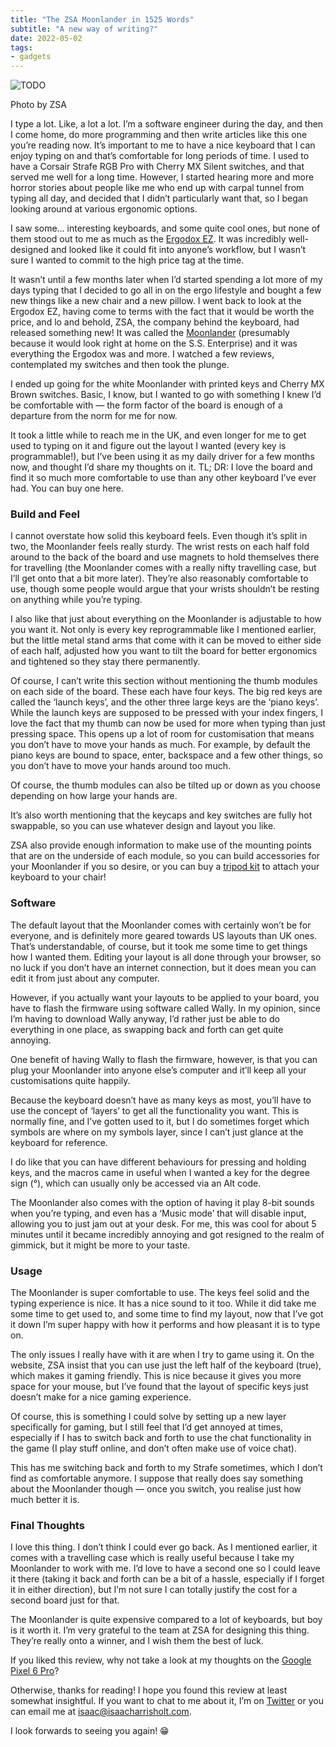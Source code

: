 ```yaml
---
title: "The ZSA Moonlander in 1525 Words"
subtitle: "A new way of writing?"
date: 2022-05-02
tags:
- gadgets
---
```


<Image src={moonlander} alt="TODO" />

Photo by ZSA

I type a lot. Like, a lot a lot. I’m a software engineer during the day, and then I come
home, do more programming and then write articles like this one you’re reading now. It’s
important to me to have a nice keyboard that I can enjoy typing on and that’s
comfortable for long periods of time. I used to have a Corsair Strafe RGB Pro with
Cherry MX Silent switches, and that served me well for a long time. However, I started
hearing more and more horror stories about people like me who end up with carpal tunnel
from typing all day, and decided that I didn’t particularly want that, so I began
looking around at various ergonomic options.

I saw some… interesting keyboards, and some quite cool ones, but none of them stood out
to me as much as the [Ergodox EZ](https://ergodox-ez.com/). It was incredibly
well-designed and looked like it could fit into anyone’s workflow, but I wasn’t sure I
wanted to commit to the high price tag at the time.

It wasn’t until a few months later when I’d started spending a lot more of my days
typing that I decided to go all in on the ergo lifestyle and bought a few new things
like a new chair and a new pillow. I went back to look at the Ergodox EZ, having come to
terms with the fact that it would be worth the price, and lo and behold, ZSA, the
company behind the keyboard, had released something new! It was called the
[Moonlander](https://www.zsa.io/moonlander) (presumably because it would look right at
home on the S.S. Enterprise) and it was everything the Ergodox was and more. I watched a
few reviews, contemplated my switches and then took the plunge.

I ended up going for the white Moonlander with printed keys and Cherry MX Brown
switches. Basic, I know, but I wanted to go with something I knew I’d be comfortable
with — the form factor of the board is enough of a departure from the norm for me for
now.

It took a little while to reach me in the UK, and even longer for me to get used to
typing on it and figure out the layout I wanted (every key is programmable!), but I’ve
been using it as my daily driver for a few months now, and thought I’d share my thoughts
on it. TL; DR: I love the board and find it so much more comfortable to use than any
other keyboard I’ve ever had. You can buy one here.

### Build and Feel

I cannot overstate how solid this keyboard feels. Even though it’s split in two, the
Moonlander feels really sturdy. The wrist rests on each half fold around to the back of
the board and use magnets to hold themselves there for travelling (the Moonlander comes
with a really nifty travelling case, but I’ll get onto that a bit more later). They’re
also reasonably comfortable to use, though some people would argue that your wrists
shouldn’t be resting on anything while you’re typing.

I also like that just about everything on the Moonlander is adjustable to how you want
it. Not only is every key reprogrammable like I mentioned earlier, but the little metal
stand arms that come with it can be moved to either side of each half, adjusted how you
want to tilt the board for better ergonomics and tightened so they stay there
permanently.

Of course, I can’t write this section without mentioning the thumb modules on each side
of the board. These each have four keys. The big red keys are called the ‘launch keys’,
and the other three large keys are the ‘piano keys’. While the launch keys are supposed
to be pressed with your index fingers, I love the fact that my thumb can now be used for
more when typing than just pressing space. This opens up a lot of room for customisation
that means you don’t have to move your hands as much. For example, by default the piano
keys are bound to space, enter, backspace and a few other things, so you don’t have to
move your hands around too much.

Of course, the thumb modules can also be tilted up or down as you choose depending on
how large your hands are.

It’s also worth mentioning that the keycaps and key switches are fully hot swappable, so
you can use whatever design and layout you like.

ZSA also provide enough information to make use of the mounting points that are on the
underside of each module, so you can build accessories for your Moonlander if you so
desire, or you can buy a [tripod kit](https://www.zsa.io/moonlander/tripod-kit) to
attach your keyboard to your chair!

### Software

The default layout that the Moonlander comes with certainly won’t be for everyone, and
is definitely more geared towards US layouts than UK ones. That’s understandable, of
course, but it took me some time to get things how I wanted them. Editing your layout is
all done through your browser, so no luck if you don’t have an internet connection, but
it does mean you can edit it from just about any computer.

However, if you actually want your layouts to be applied to your board, you have to
flash the firmware using software called Wally. In my opinion, since I’m having to
download Wally anyway, I’d rather just be able to do everything in one place, as
swapping back and forth can get quite annoying.

One benefit of having Wally to flash the firmware, however, is that you can plug your
Moonlander into anyone else’s computer and it’ll keep all your customisations quite
happily.

Because the keyboard doesn’t have as many keys as most, you’ll have to use the concept
of ‘layers’ to get all the functionality you want. This is normally fine, and I’ve
gotten used to it, but I do sometimes forget which symbols are where on my symbols
layer, since I can’t just glance at the keyboard for reference.

I do like that you can have different behaviours for pressing and holding keys, and the
macros came in useful when I wanted a key for the degree sign (°), which can usually
only be accessed via an Alt code.

The Moonlander also comes with the option of having it play 8-bit sounds when you’re
typing, and even has a ‘Music mode’ that will disable input, allowing you to just jam
out at your desk. For me, this was cool for about 5 minutes until it became incredibly
annoying and got resigned to the realm of gimmick, but it might be more to your taste.

### Usage

The Moonlander is super comfortable to use. The keys feel solid and the typing
experience is nice. It has a nice sound to it too. While it did take me some time to get
used to, and some time to find my layout, now that I’ve got it down I’m super happy with
how it performs and how pleasant it is to type on.

The only issues I really have with it are when I try to game using it. On the website,
ZSA insist that you can use just the left half of the keyboard (true), which makes it
gaming friendly. This is nice because it gives you more space for your mouse, but I’ve
found that the layout of specific keys just doesn’t make for a nice gaming experience.

Of course, this is something I could solve by setting up a new layer specifically for
gaming, but I still feel that I’d get annoyed at times, especially if I has to switch
back and forth to use the chat functionality in the game (I play stuff online, and don’t
often make use of voice chat).

This has me switching back and forth to my Strafe sometimes, which I don’t find as
comfortable anymore. I suppose that really does say something about the Moonlander
though — once you switch, you realise just how much better it is.

### Final Thoughts

I love this thing. I don’t think I could ever go back. As I mentioned earlier, it comes
with a travelling case which is really useful because I take my Moonlander to work with
me. I’d love to have a second one so I could leave it there (taking it back and forth
can be a bit of a hassle, especially if I forget it in either direction), but I’m not
sure I can totally justify the cost for a second board just for that.

The Moonlander is quite expensive compared to a lot of keyboards, but boy is it worth
it. I’m very grateful to the team at ZSA for designing this thing. They’re really onto a
winner, and I wish them the best of luck.

If you liked this review, why not take a look at my thoughts on the
[Google Pixel 6 Pro](/the-google-pixel-6-pro-in-915-words)?

Otherwise, thanks for reading! I hope you found this review at least somewhat
insightful. If you want to chat to me about it, I’m on
[Twitter](https://twitter.com/IsaacHarrisHolt) or you can email me at
[isaac@isaacharrisholt.com](mailto:isaac@isaacharrisholt.com).

I look forwards to seeing you again! 😁

